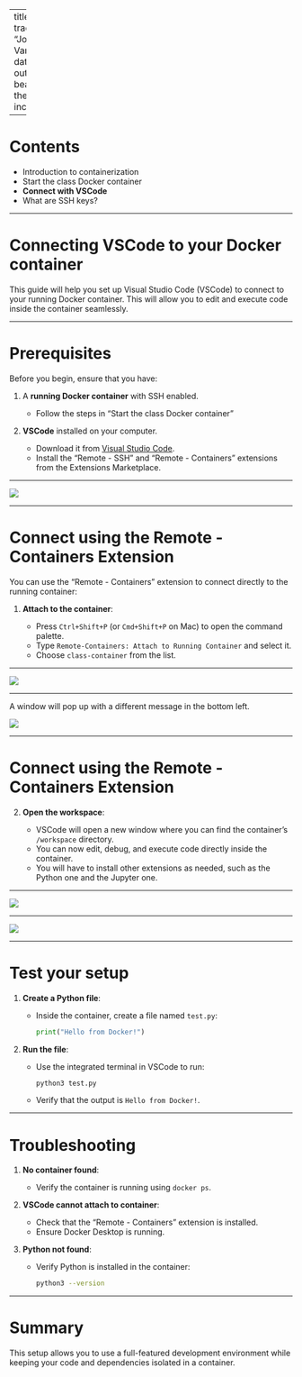 
---
title: "Tools of the trade III"
author: "Joachim Vandekerckhove"
date: "Winter 2025"
output:
  beamer_presentation:
    theme: "metropolis"
    incremental: true

---

# Contents

- Introduction to containerization
- Start the class Docker container
- **Connect with VSCode**
- What are SSH keys?

---


# Connecting VSCode to your Docker container

This guide will help you set up Visual Studio Code (VSCode) to connect to your running Docker container. This will allow you to edit and execute code inside the container seamlessly.

---

# Prerequisites

Before you begin, ensure that you have:

1. A **running Docker container** with SSH enabled.

   - Follow the steps in "Start the class Docker container"

2. **VSCode** installed on your computer.

   - Download it from [Visual Studio Code](https://code.visualstudio.com/).
   - Install the "Remote - SSH" and "Remote - Containers" extensions from the Extensions Marketplace.

---

![](../../img/vscode-1.png)

---

# Connect using the Remote - Containers Extension

You can use the "Remote - Containers" extension to connect directly to the running container:

1. **Attach to the container**:

   - Press `Ctrl+Shift+P` (or `Cmd+Shift+P` on Mac) to open the command palette.
   - Type `Remote-Containers: Attach to Running Container` and select it.
   - Choose `class-container` from the list.

---

![](../../img/vscode-2.png)

---

A window will pop up with a different message in the bottom left.

![](../../img/vscode-3.png)

---

# Connect using the Remote - Containers Extension

2. **Open the workspace**:

   - VSCode will open a new window where you can find the container's `/workspace` directory.
   - You can now edit, debug, and execute code directly inside the container.
   - You will have to install other extensions as needed, such as the Python one and the Jupyter one.

---

![](../../img/vscode-4.png)

---

![](../../img/vscode-5.png)

---

# Test your setup

1. **Create a Python file**:

   - Inside the container, create a file named `test.py`:

     ```python
     print("Hello from Docker!")
     ```

2. **Run the file**:

   - Use the integrated terminal in VSCode to run:

     ```bash
     python3 test.py
     ```
   - Verify that the output is `Hello from Docker!`.

---

# Troubleshooting

1. **No container found**:

   - Verify the container is running using `docker ps`.

2. **VSCode cannot attach to container**:

   - Check that the "Remote - Containers" extension is installed.
   - Ensure Docker Desktop is running.

3. **Python not found**:

   - Verify Python is installed in the container:

     ```bash
     python3 --version
     ```

---

# Summary

This setup allows you to use a full-featured development environment while keeping your code and dependencies isolated in a container.

